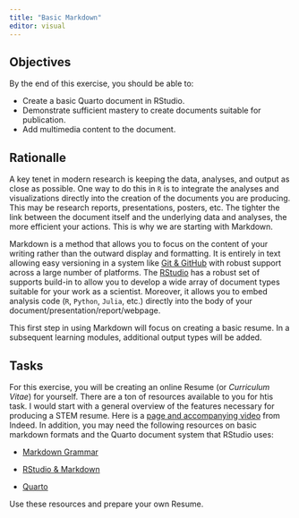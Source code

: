 ```yaml
---
title: "Basic Markdown"
editor: visual
---
```


## Objectives

By the end of this exercise, you should be able to:

- Create a basic Quarto document in RStudio.  
- Demonstrate sufficient mastery to create documents suitable for publication.  
- Add multimedia content to the document.  


## Rationalle

A key tenet in modern research is keeping the data, analyses, and output as close as possible.  One way to do this in `R` is to integrate the analyses and visualizations directly into the creation of the documents you are producing. This may be research reports, presentations, posters, etc.  The tighter the link between the document itself and the underlying data and analyses, the more efficient your actions.  This is why we are starting with Markdown. 

Markdown is a method that allows you to focus on the content of your writing rather than the outward display and formatting.  It is entirely in text allowing easy versioning in a system like [Git & GitHub](https://github.com) with robust support across a large number of platforms.  The [RStudio](https://posit.co) has a robust set of supports build-in to allow you to develop a wide array of document types suitable for your work as a scientist.  Moreover, it allows you to embed analysis code (`R`, `Python`, `Julia`, etc.) directly into the body of your document/presentation/report/webpage.  

This first step in using Markdown will focus on creating a basic resume.  In a subsequent learning modules, additional output types will be added.

## Tasks

For this exercise, you will be creating an online Resume (or *Curriculum Vitae*) for yourself.  There are a ton of resources available to you for htis task.  I would start with a general overview of the features necessary for producing a STEM resume.  Here is a [page and accompanying video](https://www.indeed.com/career-advice/resumes-cover-letters/stem-resume) from Indeed.  In addition, you may need the following resources on basic markdown formats and the Quarto document system that RStudio uses:  

  - [Markdown Grammar](https://www.markdownguide.org/cheat-sheet/)   

  - [RStudio & Markdown](https://rmarkdown.rstudio.com/)      

  - [Quarto](https://quarto.org/docs/guide/)   

Use these resources and prepare your own Resume.